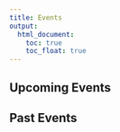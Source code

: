```yaml
---
title: Events
output:
  html_document:
    toc: true
    toc_float: true
---
```


## Upcoming Events

## Past Events
